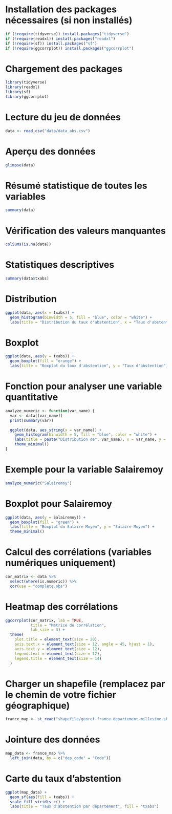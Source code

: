 # Installation des packages nécessaires (si non installés)
``` r
if (!require(tidyverse)) install.packages("tidyverse")
if (!require(readxl)) install.packages("readxl")
if (!require(sf)) install.packages("sf")
if (!require(ggcorrplot)) install.packages("ggcorrplot")
```

# Chargement des packages
``` r
library(tidyverse)
library(readxl)
library(sf)
library(ggcorrplot)
```

# Lecture du jeu de données
```r
data <- read_csv("data/data_abs.csv")
```

# Aperçu des données
```r
glimpse(data)
```

# Résumé statistique de toutes les variables
```r
summary(data)
```

# Vérification des valeurs manquantes
```r
colSums(is.na(data))
```

# Statistiques descriptives
```r
summary(data$txabs)
```

# Distribution
```r
ggplot(data, aes(x = txabs)) +
  geom_histogram(binwidth = 5, fill = "blue", color = "white") +
  labs(title = "Distribution du taux d'abstention", x = "Taux d'abstention", y = "Fréquence")

```

# Boxplot
```r
ggplot(data, aes(y = txabs)) +
  geom_boxplot(fill = "orange") +
  labs(title = "Boxplot du taux d'abstention", y = "Taux d'abstention")
```

# Fonction pour analyser une variable quantitative
```r
analyze_numeric <- function(var_name) {
  var <- data[[var_name]]
  print(summary(var))
  
  ggplot(data, aes_string(x = var_name)) +
    geom_histogram(binwidth = 5, fill = "blue", color = "white") +
    labs(title = paste("Distribution de", var_name), x = var_name, y = "Fréquence") +
    theme_minimal()
}
```

# Exemple pour la variable Salairemoy
```r
analyze_numeric("Salairemoy")
```

# Boxplot pour Salairemoy
```r
ggplot(data, aes(y = Salairemoy)) +
  geom_boxplot(fill = "green") +
  labs(title = "Boxplot du Salaire Moyen", y = "Salaire Moyen") +
  theme_minimal()
```

# Calcul des corrélations (variables numériques uniquement)
```r
cor_matrix <- data %>%
  select(where(is.numeric)) %>%
  cor(use = "complete.obs")
```

# Heatmap des corrélations
```r
ggcorrplot(cor_matrix, lab = TRUE, 
           title = "Matrice de corrélation",
           lab_size = 3) +
  theme(
    plot.title = element_text(size = 20),
    axis.text.x = element_text(size = 12, angle = 45, hjust = 1),
    axis.text.y = element_text(size = 12),
    legend.text = element_text(size = 12),
    legend.title = element_text(size = 14)
  )
```

# Charger un shapefile (remplacez par le chemin de votre fichier géographique)
```r
france_map <- st_read("shapefile/georef-france-departement-millesime.shp")
```

# Jointure des données
```r
map_data <- france_map %>%
  left_join(data, by = c("dep_code" = "Code"))
```

# Carte du taux d'abstention
```r
ggplot(map_data) +
  geom_sf(aes(fill = txabs)) +
  scale_fill_viridis_c() +
  labs(title = "Taux d'abstention par département", fill = "txabs")
```


```r

```


```r

```


```r

```


```r

```